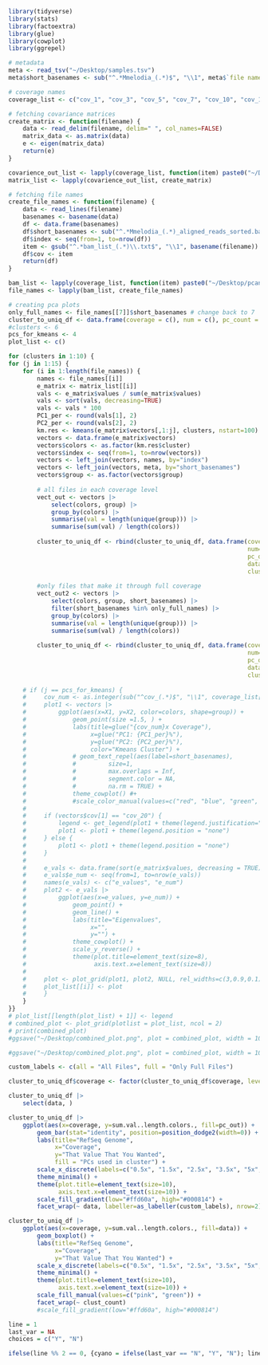 ```r
library(tidyverse)
library(stats)
library(factoextra)
library(glue)
library(cowplot)
library(ggrepel)

# metadata
meta <- read_tsv("~/Desktop/samples.tsv")
meta$short_basenames <- sub("^.*Mmelodia_(.*)$", "\\1", meta$`file name`)

# coverage names
coverage_list <- c("cov_1", "cov_3", "cov_5", "cov_7", "cov_10", "cov_15", "cov_20")

# fetching covariance matrices
create_matrix <- function(filename) {
    data <- read_delim(filename, delim=" ", col_names=FALSE)
    matrix_data <- as.matrix(data)
    e <- eigen(matrix_data)
    return(e)
}

covarience_out_list <- lapply(coverage_list, function(item) paste0("~/Desktop/pcangsd/pcangsd_", item, "_output.cov"))
matrix_list <- lapply(covarience_out_list, create_matrix)

# fetching file names
create_file_names <- function(filename) {
    data <- read_lines(filename)
    basenames <- basename(data)
    df <- data.frame(basenames)
    df$short_basenames <- sub("^.*Mmelodia_(.*)_aligned_reads_sorted.bam$", "\\1", df$basenames)
    df$index <- seq(from=1, to=nrow(df))
    item <- gsub("^.*bam_list_(.*)\\.txt$", "\\1", basename(filename))
    df$cov <- item
    return(df)
}

bam_list <- lapply(coverage_list, function(item) paste0("~/Desktop/pcangsd/bam_list_", item, ".txt"))
file_names <- lapply(bam_list, create_file_names)
```


```r
# creating pca plots
only_full_names <- file_names[[7]]$short_basenames # change back to 7
cluster_to_uniq_df <- data.frame(coverage = c(), num = c(), pc_count = c(), data = c(), clust_count = c())
#clusters <- 6
pcs_for_kmeans <- 4
plot_list <- c()

for (clusters in 1:10) {
for (j in 1:15) {
    for (i in 1:length(file_names)) {
        names <- file_names[[i]]
        e_matrix <- matrix_list[[i]]
        vals <- e_matrix$values / sum(e_matrix$values)
        vals <- sort(vals, decreasing=TRUE)
        vals <- vals * 100
        PC1_per <- round(vals[1], 2)
        PC2_per <- round(vals[2], 2)
        km.res <- kmeans(e_matrix$vectors[,1:j], clusters, nstart=100)
        vectors <- data.frame(e_matrix$vectors)
        vectors$colors <- as.factor(km.res$cluster)
        vectors$index <- seq(from=1, to=nrow(vectors))
        vectors <- left_join(vectors, names, by="index")
        vectors <- left_join(vectors, meta, by="short_basenames")
        vectors$group <- as.factor(vectors$group)
        
        # all files in each coverage level
        vect_out <- vectors |>
            select(colors, group) |>
            group_by(colors) |>
            summarise(val = length(unique(group))) |>
            summarise(sum(val) / length(colors))
        
        cluster_to_uniq_df <- rbind(cluster_to_uniq_df, data.frame(coverage=vectors$cov[1],
                                                                   num=vect_out,
                                                                   pc_out=j,
                                                                   data="all",
                                                                   clust_count=clusters))
        
        #only files that make it through full coverage
        vect_out2 <- vectors |>
            select(colors, group, short_basenames) |>
            filter(short_basenames %in% only_full_names) |>
            group_by(colors) |>
            summarise(val = length(unique(group))) |>
            summarise(sum(val) / length(colors))
        
        cluster_to_uniq_df <- rbind(cluster_to_uniq_df, data.frame(coverage=vectors$cov[1],
                                                                   num=vect_out2,
                                                                   pc_out=j,
                                                                   data="full",
                                                                   clust_count=clusters))
        
    # if (j == pcs_for_kmeans) {
    #     cov_num <- as.integer(sub("^cov_(.*)$", "\\1", coverage_list[i])) / 2
    #     plot1 <- vectors |>
    #         ggplot(aes(x=X1, y=X2, color=colors, shape=group)) +
    #             geom_point(size =1.5, ) +
    #             labs(title=glue("{cov_num}x Coverage"),
    #                  x=glue("PC1: {PC1_per}%"),
    #                  y=glue("PC2: {PC2_per}%"),
    #                  color="Kmeans Cluster") +
    #             # geom_text_repel(aes(label=short_basenames),
    #             #         size=1,
    #             #         max.overlaps = Inf,
    #             #         segment.color = NA,
    #             #         na.rm = TRUE) +
    #             theme_cowplot() #+
    #             #scale_color_manual(values=c("red", "blue", "green", "black"))
    # 
    #     if (vectors$cov[1] == "cov_20") {
    #         legend <- get_legend(plot1 + theme(legend.justification="center"))
    #         plot1 <- plot1 + theme(legend.position = "none")
    #     } else {
    #         plot1 <- plot1 + theme(legend.position = "none")
    #     }
    #     
    #     e_vals <- data.frame(sort(e_matrix$values, decreasing = TRUE))
    #     e_vals$e_num <- seq(from=1, to=nrow(e_vals))
    #     names(e_vals) <- c("e_values", "e_num")
    #     plot2 <- e_vals |>
    #         ggplot(aes(x=e_values, y=e_num)) +
    #             geom_point() +
    #             geom_line() +
    #             labs(title="Eigenvalues",
    #                  x="",
    #                  y="") +
    #             theme_cowplot() +
    #             scale_y_reverse() +
    #             theme(plot.title=element_text(size=8),
    #                   axis.text.x=element_text(size=8))
    #     
    #     plot <- plot_grid(plot1, plot2, NULL, rel_widths=c(3,0.9,0.1), ncol=3)
    #     plot_list[[i]] <- plot
    #     }
    }
}}
# plot_list[[length(plot_list) + 1]] <- legend
# combined_plot <- plot_grid(plotlist = plot_list, ncol = 2)
# print(combined_plot)
#ggsave("~/Desktop/combined_plot.png", plot = combined_plot, width = 10, height = 15, units = "in", dpi = 300)

#ggsave("~/Desktop/combined_plot.png", plot = combined_plot, width = 10, height = 15, units = "in", dpi = 300)

```

```r
custom_labels <- c(all = "All Files", full = "Only Full Files")

cluster_to_uniq_df$coverage <- factor(cluster_to_uniq_df$coverage, levels=coverage_list, ordered=TRUE)

cluster_to_uniq_df |> 
    select(data, )

cluster_to_uniq_df |>
    ggplot(aes(x=coverage, y=sum.val..length.colors., fill=pc_out)) +
        geom_bar(stat="identity", position=position_dodge2(width=0)) +
        labs(title="RefSeq Genome",
             x="Coverage",
             y="That Value That You Wanted",
             fill = "PCs used in cluster") +
        scale_x_discrete(labels=c("0.5x", "1.5x", "2.5x", "3.5x", "5x", "7.5x", "10x")) +
        theme_minimal() +
        theme(plot.title=element_text(size=10),
              axis.text.x=element_text(size=10)) +
        scale_fill_gradient(low="#ffd60a", high="#000814") +
        facet_wrap(~ data, labeller=as_labeller(custom_labels), nrow=2)

cluster_to_uniq_df |>
    ggplot(aes(x=coverage, y=sum.val..length.colors., fill=data)) +
        geom_boxplot() +
        labs(title="RefSeq Genome",
             x="Coverage",
             y="That Value That You Wanted") +
        scale_x_discrete(labels=c("0.5x", "1.5x", "2.5x", "3.5x", "5x", "7.5x", "10x")) +
        theme_minimal() +
        theme(plot.title=element_text(size=10),
              axis.text.x=element_text(size=10)) +
        scale_fill_manual(values=c("pink", "green")) +
        facet_wrap(~ clust_count)
        #scale_fill_gradient(low="#ffd60a", high="#000814") 
```
```r
line = 1
last_var = NA
choices = c("Y", "N")

ifelse(line %% 2 == 0, {cyano = ifelse(last_var == "N", "Y", "N"); line = line + 1}, {choice = sample(choices, 1); last_var = choice; cyano = choice; line = line + 1})

```

